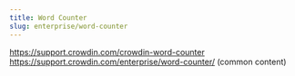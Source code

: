 ```yaml
---
title: Word Counter
slug: enterprise/word-counter
---
```


https://support.crowdin.com/crowdin-word-counter
https://support.crowdin.com/enterprise/word-counter/ (common content)
